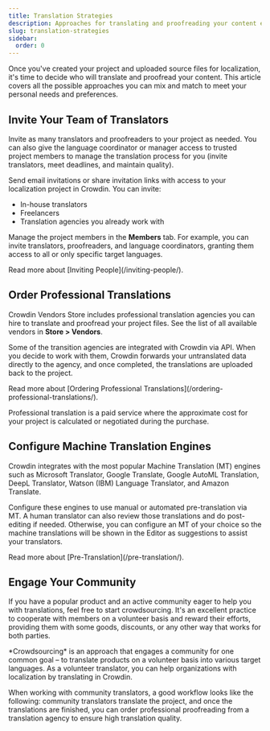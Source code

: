 ```yaml
---
title: Translation Strategies
description: Approaches for translating and proofreading your content effectively
slug: translation-strategies
sidebar:
  order: 0
---
```



Once you've created your project and uploaded source files for localization, it's time to decide who will translate and proofread your content. This article covers all the possible approaches you can mix and match to meet your personal needs and preferences.

## Invite Your Team of Translators

Invite as many translators and proofreaders to your project as needed. You can also give the language coordinator or manager access to trusted project members to manage the translation process for you (invite translators, meet deadlines, and maintain quality).

Send email invitations or share invitation links with access to your localization project in Crowdin. You can invite:

* In-house translators
* Freelancers
* Translation agencies you already work with

Manage the project members in the **Members** tab. For example, you can invite translators, proofreaders, and language coordinators, granting them access to all or only specific target languages.

<ReadMore>
  Read more about [Inviting People](/inviting-people/).
</ReadMore>

## Order Professional Translations

Crowdin Vendors Store includes professional translation agencies you can hire to translate and proofread your project files. See the list of all available vendors in **Store > Vendors**.

Some of the transition agencies are integrated with Crowdin via API. When you decide to work with them, Crowdin forwards your untranslated data directly to the agency, and once completed, the translations are uploaded back to the project.

<ReadMore>
  Read more about [Ordering Professional Translations](/ordering-professional-translations/).
</ReadMore>

<CardGrid>
  <LinkCard
    title="Crowdin Language Services"
    description="Crowdin Language Services is a solution that allows you to order professional translations and proofreading services in a few clicks."
    href="/crowdin-language-services/"
  />
  <LinkCard
    title="BLEND Integration"
    description="Integrate your Crowdin projects with the BLEND agency and allow BLEND translators to work with translation files in Crowdin Editor."
    href="/blend-integration/"
  />
</CardGrid>

Professional translation is a paid service where the approximate cost for your project is calculated or negotiated during the purchase.

## Configure Machine Translation Engines

Crowdin integrates with the most popular Machine Translation (MT) engines such as Microsoft Translator, Google Translate, Google AutoML Translation, DeepL Translator, Watson (IBM) Language Translator, and Amazon Translate.

Configure these engines to use manual or automated pre-translation via MT. A human translator can also review those translations and do post-editing if needed. Otherwise, you can configure an MT of your choice so the machine translations will be shown in the Editor as suggestions to assist your translators.

<ReadMore>
  Read more about [Pre-Translation](/pre-translation/).
</ReadMore>

## Engage Your Community

If you have a popular product and an active community eager to help you with translations, feel free to start crowdsourcing. It's an excellent practice to cooperate with members on a volunteer basis and reward their efforts, providing them with some goods, discounts, or any other way that works for both parties.

<Aside type="tip">
  *Crowdsourcing* is an approach that engages a community for one common goal &ndash; to translate products on a volunteer basis into various target languages. As a volunteer translator, you can help organizations with localization by translating in Crowdin.
</Aside>

When working with community translators, a good workflow looks like the following: community translators translate the project, and once the translations are finished, you can order professional proofreading from a translation agency to ensure high translation quality.
